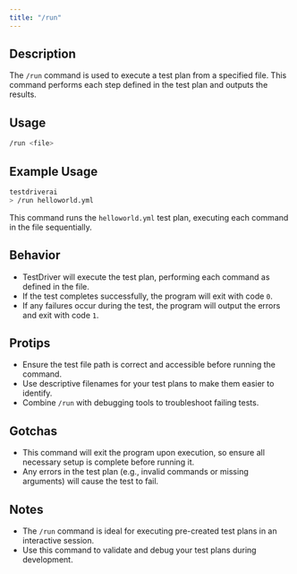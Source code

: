 ```yaml
---
title: "/run"
---
```


## Description
The `/run` command is used to execute a test plan from a specified file. This command performs each step defined in the test plan and outputs the results.

## Usage
```bash
/run <file>
```

## Example Usage
```bash
testdriverai
> /run helloworld.yml
```
This command runs the `helloworld.yml` test plan, executing each command in the file sequentially.

## Behavior
- TestDriver will execute the test plan, performing each command as defined in the file.
- If the test completes successfully, the program will exit with code `0`.
- If any failures occur during the test, the program will output the errors and exit with code `1`.

## Protips
- Ensure the test file path is correct and accessible before running the command.
- Use descriptive filenames for your test plans to make them easier to identify.
- Combine `/run` with debugging tools to troubleshoot failing tests.

## Gotchas
- This command will exit the program upon execution, so ensure all necessary setup is complete before running it.
- Any errors in the test plan (e.g., invalid commands or missing arguments) will cause the test to fail.

## Notes
- The `/run` command is ideal for executing pre-created test plans in an interactive session.
- Use this command to validate and debug your test plans during development.
